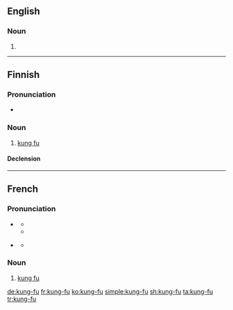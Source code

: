 ==English==

===Noun===
{{en-noun|-}}

# {{alternative spelling of|kung fu|lang=en}}

----

==Finnish==

===Pronunciation===
* {{IPA|/ˈkuŋˌfuː/|lang=fi}}

===Noun===
{{fi-noun}}

# [[kung fu]]

====Declension====
{{fi-decl-rosé|kung-fu|a}}

----

==French==

===Pronunciation===
* {{a|France}} {{IPA|/kuŋ.fu/|lang=fr}}
** {{audio|Fr-Normandie-kung-fu.ogg|Audio (France)|lang=fr}}
** {{audio|Fr-kung-fu.ogg|Audio (France)|lang=fr}}
* {{a|Quebec}} {{IPA|/kɔŋ.fu/|lang=fr}}
** {{audio|FR QC kung-fu.ogg|Audio (Quebec)|lang=fr}}

===Noun===
{{fr-noun|m|-|sort=kung fu}}

# [[kung fu]]


[[de:kung-fu]]
[[fr:kung-fu]]
[[ko:kung-fu]]
[[simple:kung-fu]]
[[sh:kung-fu]]
[[ta:kung-fu]]
[[tr:kung-fu]]